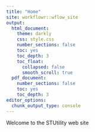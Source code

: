 ```yaml
---
title: "Home"
site: workflowr::wflow_site
output:
  html_document:
    theme: darkly
    css: style.css
    number_sections: false
    toc: yes
    toc_depth: 3
    toc_float:
      collapsed: false
      smooth_scroll: true
  pdf_document:
    number_sections: false
    toc: yes
    toc_depth: 3
editor_options:
  chunk_output_type: console
---
```


Welcome to the STUtility web site
